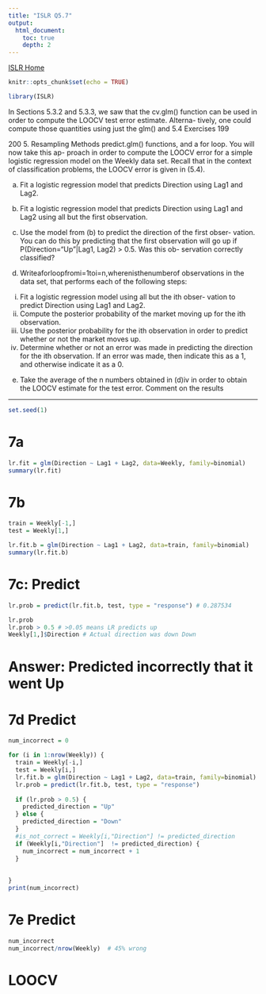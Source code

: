 ```yaml
---
title: "ISLR Q5.7"
output:
  html_document:
    toc: true
    depth: 2      
---
```

[ISLR Home](../index.html)

```r
knitr::opts_chunk$set(echo = TRUE)
```

```r
library(ISLR)
```

In Sections 5.3.2 and 5.3.3, we saw that the cv.glm() function can be used in order to compute the LOOCV test error estimate. Alterna- tively, one could compute those quantities using just the glm() and
5.4 Exercises 199

200 5. Resampling Methods
predict.glm() functions, and a for loop. You will now take this ap- proach in order to compute the LOOCV error for a simple logistic regression model on the Weekly data set. Recall that in the context of classification problems, the LOOCV error is given in (5.4).

(a) Fit a logistic regression model that predicts Direction using Lag1 and Lag2.

(b) Fit a logistic regression model that predicts Direction using Lag1 and Lag2 using all but the first observation.

(c) Use the model from (b) to predict the direction of the first obser- vation. You can do this by predicting that the first observation will go up if P(Direction="Up"|Lag1, Lag2) > 0.5. Was this ob- servation correctly classified?

(d) Writeaforloopfromi=1toi=n,wherenisthenumberof observations in the data set, that performs each of the following steps:
i. Fit a logistic regression model using all but the ith obser- vation to predict Direction using Lag1 and Lag2.
ii. Compute the posterior probability of the market moving up for the ith observation.
iii. Use the posterior probability for the ith observation in order to predict whether or not the market moves up.
iv. Determine whether or not an error was made in predicting the direction for the ith observation. If an error was made, then indicate this as a 1, and otherwise indicate it as a 0.

(e) Take the average of the n numbers obtained in (d)iv in order to obtain the LOOCV estimate for the test error. Comment on the results

***

```r
set.seed(1)
```


# 7a

```r
lr.fit = glm(Direction ~ Lag1 + Lag2, data=Weekly, family=binomial)
summary(lr.fit)
```

# 7b

```r
train = Weekly[-1,]
test = Weekly[1,]

lr.fit.b = glm(Direction ~ Lag1 + Lag2, data=train, family=binomial)
summary(lr.fit.b)
```



# 7c: Predict

```r
lr.prob = predict(lr.fit.b, test, type = "response") # 0.287534

lr.prob
lr.prob > 0.5 # >0.05 means LR predicts up
Weekly[1,]$Direction # Actual direction was down Down
```


# Answer: Predicted incorrectly that it went Up

# 

# 7d Predict

```r
num_incorrect = 0

for (i in 1:nrow(Weekly)) {
  train = Weekly[-i,]
  test = Weekly[i,]
  lr.fit.b = glm(Direction ~ Lag1 + Lag2, data=train, family=binomial)
  lr.prob = predict(lr.fit.b, test, type = "response")
  
  if (lr.prob > 0.5) {
    predicted_direction = "Up"
  } else {
    predicted_direction = "Down"
  }
  #is_not_correct = Weekly[i,"Direction"] != predicted_direction
  if (Weekly[i,"Direction"]  != predicted_direction) {
    num_incorrect = num_incorrect + 1
  }
  
  
}
print(num_incorrect)
```


# 7e Predict

```r
num_incorrect
num_incorrect/nrow(Weekly)  # 45% wrong
```



# LOOCV


